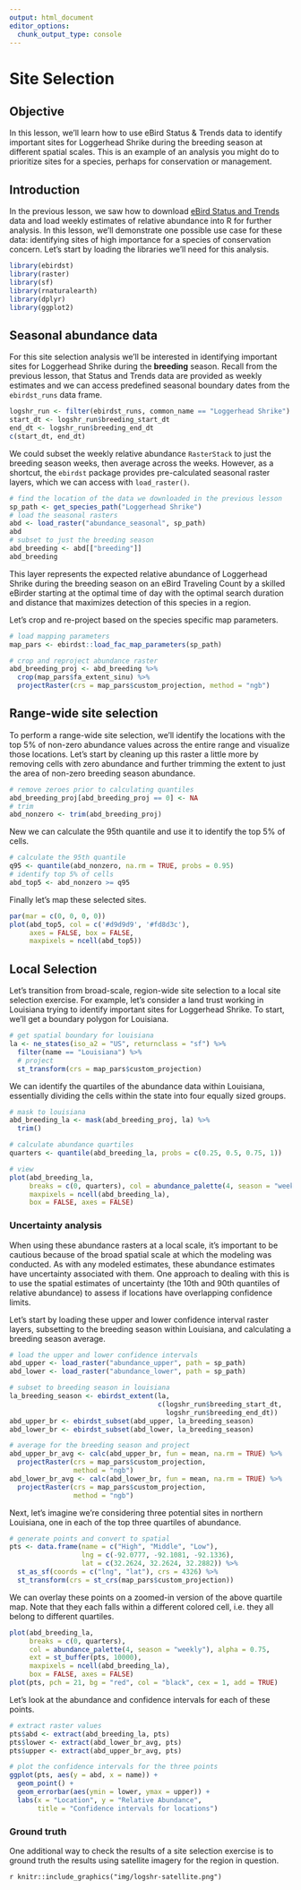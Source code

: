 ```yaml
---
output: html_document
editor_options: 
  chunk_output_type: console
---
```


# Site Selection

## Objective {#site-objective}

In this lesson, we'll learn how to use eBird Status & Trends data to identify important sites for Loggerhead Shrike during the breeding season at different spatial scales. This is an example of an analysis you might do to prioritize sites for a species, perhaps for conservation or management.

## Introduction {#site-intro}

In the previous lesson, we saw how to download [eBird Status and Trends](https://ebird.org/science/status-and-trends) data and load weekly estimates of relative abundance into R for further analysis. In this lesson, we'll demonstrate one possible use case for these data: identifying sites of high importance for a species of conservation concern. Let's start by loading the libraries we'll need for this analysis.

```r
library(ebirdst)
library(raster)
library(sf)
library(rnaturalearth)
library(dplyr)
library(ggplot2)
```

## Seasonal abundance data {#site-seasonal}

For this site selection analysis we'll be interested in identifying important sites for Loggerhead Shrike during the **breeding** season. Recall from the previous lesson, that Status and Trends data are provided as weekly estimates and we can access predefined seasonal boundary dates from the `ebirdst_runs` data frame.

```r
logshr_run <- filter(ebirdst_runs, common_name == "Loggerhead Shrike")
start_dt <- logshr_run$breeding_start_dt
end_dt <- logshr_run$breeding_end_dt
c(start_dt, end_dt)
```

We could subset the weekly relative abundance `RasterStack` to just the breeding season weeks, then average across the weeks. However, as a shortcut, the `ebirdst` package provides pre-calculated seasonal raster layers, which we can access with `load_raster()`.

```r
# find the location of the data we downloaded in the previous lesson
sp_path <- get_species_path("Loggerhead Shrike")
# load the seasonal rasters
abd <- load_raster("abundance_seasonal", sp_path)
abd
# subset to just the breeding season
abd_breeding <- abd[["breeding"]]
abd_breeding
```

This layer represents the expected relative abundance of Loggerhead Shrike during the breeding season on an eBird Traveling Count by a skilled eBirder starting at the optimal time of day with the optimal search duration and distance that maximizes detection of this species in a region.

Let's crop and re-project based on the species specific map parameters.

```r
# load mapping parameters
map_pars <- ebirdst::load_fac_map_parameters(sp_path)

# crop and reproject abundance raster
abd_breeding_proj <- abd_breeding %>% 
  crop(map_pars$fa_extent_sinu) %>% 
  projectRaster(crs = map_pars$custom_projection, method = "ngb")
```

## Range-wide site selection {#site-rangewide}

To perform a range-wide site selection, we'll identify the locations with the top 5% of non-zero abundance values across the entire range and visualize those locations. Let's start by cleaning up this raster a little more by removing cells with zero abundance and further trimming the extent to just the area of non-zero breeding season abundance.

```r
# remove zeroes prior to calculating quantiles
abd_breeding_proj[abd_breeding_proj == 0] <- NA
# trim 
abd_nonzero <- trim(abd_breeding_proj)
```

New we can calculate the 95th quantile and use it to identify the top 5% of cells.

```r
# calculate the 95th quantile
q95 <- quantile(abd_nonzero, na.rm = TRUE, probs = 0.95)
# identify top 5% of cells
abd_top5 <- abd_nonzero >= q95
```

Finally let's map these selected sites.

```r
par(mar = c(0, 0, 0, 0))
plot(abd_top5, col = c('#d9d9d9', '#fd8d3c'), 
     axes = FALSE, box = FALSE,
     maxpixels = ncell(abd_top5))
```

## Local Selection {#site-local}

Let's transition from broad-scale, region-wide site selection to a local site selection exercise. For example, let's consider a land trust working in Louisiana trying to identify important sites for Loggerhead Shrike. To start, we'll get a boundary polygon for Louisiana.

```r
# get spatial boundary for louisiana
la <- ne_states(iso_a2 = "US", returnclass = "sf") %>% 
  filter(name == "Louisiana") %>% 
  # project
  st_transform(crs = map_pars$custom_projection)
```

We can identify the quartiles of the abundance data within Louisiana, essentially dividing the cells within the state into four equally sized groups.

```r
# mask to louisiana
abd_breeding_la <- mask(abd_breeding_proj, la) %>% 
  trim()

# calculate abundance quartiles
quarters <- quantile(abd_breeding_la, probs = c(0.25, 0.5, 0.75, 1))

# view
plot(abd_breeding_la, 
     breaks = c(0, quarters), col = abundance_palette(4, season = "weekly"),
     maxpixels = ncell(abd_breeding_la),
     box = FALSE, axes = FALSE)
```

### Uncertainty analysis {#site-local-uncertainty}

When using these abundance rasters at a local scale, it's important to be cautious because of the broad spatial scale at which the modeling was conducted. As with any modeled estimates, these abundance estimates have uncertainty associated with them. One approach to dealing with this is to use the spatial estimates of uncertainty (the 10th and 90th quantiles of relative abundance) to assess if locations have overlapping confidence limits.

Let's start by loading these upper and lower confidence interval raster layers, subsetting to the breeding season within Louisiana, and calculating a breeding season average. 

```r
# load the upper and lower confidence intervals
abd_upper <- load_raster("abundance_upper", path = sp_path)
abd_lower <- load_raster("abundance_lower", path = sp_path)

# subset to breeding season in louisiana
la_breeding_season <- ebirdst_extent(la, 
                                     c(logshr_run$breeding_start_dt,
                                       logshr_run$breeding_end_dt))
abd_upper_br <- ebirdst_subset(abd_upper, la_breeding_season)
abd_lower_br <- ebirdst_subset(abd_lower, la_breeding_season)

# average for the breeding season and project
abd_upper_br_avg <- calc(abd_upper_br, fun = mean, na.rm = TRUE) %>% 
  projectRaster(crs = map_pars$custom_projection,
                method = "ngb")
abd_lower_br_avg <- calc(abd_lower_br, fun = mean, na.rm = TRUE) %>% 
  projectRaster(crs = map_pars$custom_projection,
                method = "ngb")
```

Next, let's imagine we're considering three potential sites in northern Louisiana, one in each of the top three quartiles of abundance.

```r
# generate points and convert to spatial
pts <- data.frame(name = c("High", "Middle", "Low"),
                  lng = c(-92.0777, -92.1081, -92.1336),
                  lat = c(32.2624, 32.2624, 32.2882)) %>% 
  st_as_sf(coords = c("lng", "lat"), crs = 4326) %>% 
  st_transform(crs = st_crs(map_pars$custom_projection))
```

We can overlay these points on a zoomed-in version of the above quartile map. Note that they each falls within a different colored cell, i.e. they all belong to different quartiles.

```r
plot(abd_breeding_la, 
     breaks = c(0, quarters), 
     col = abundance_palette(4, season = "weekly"), alpha = 0.75,
     ext = st_buffer(pts, 10000), 
     maxpixels = ncell(abd_breeding_la),
     box = FALSE, axes = FALSE)
plot(pts, pch = 21, bg = "red", col = "black", cex = 1, add = TRUE)
```

Let's look at the abundance and confidence intervals for each of these points.

```r
# extract raster values
pts$abd <- extract(abd_breeding_la, pts)
pts$lower <- extract(abd_lower_br_avg, pts)
pts$upper <- extract(abd_upper_br_avg, pts)

# plot the confidence intervals for the three points
ggplot(pts, aes(y = abd, x = name)) +
  geom_point() + 
  geom_errorbar(aes(ymin = lower, ymax = upper)) +
  labs(x = "Location", y = "Relative Abundance",
       title = "Confidence intervals for locations")
```

### Ground truth

One additional way to check the results of a site selection exercise is to ground truth the results using satellite imagery for the region in question.

`r knitr::include_graphics("img/logshr-satellite.png")`